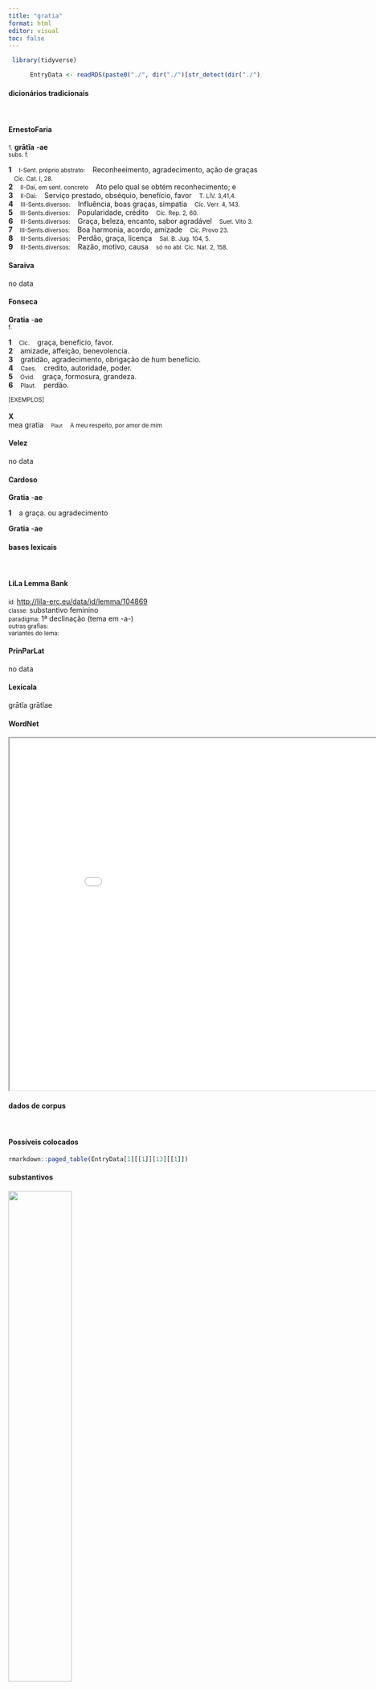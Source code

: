 ```yaml
---
title: "gratia"
format: html
editor: visual
toc: false
---
```



```r
 library(tidyverse) 

      EntryData <- readRDS(paste0("./", dir("./")[str_detect(dir("./"), "_xx103-114-97-116-105-97xx_.rds")]))

```


#### dicionários tradicionais

&emsp;




::: panel-tabset

#### ErnestoFaria

<small>1.</small> <b>grātĭa</b> <b>-ae</b> <br> <small>subs. f.</small> <br> <small></small>   <p> <b>1</b> &ensp; <small>I-Sent. próprio abstrato:</small> &ensp; Reconheeimento, agradecimento, ação de graças &ensp; <small>Cíc. Cat. I, 28.</small> <br> <b>2</b> &ensp; <small>II-Daí, em sent. concreto</small> &ensp; Ato pelo qual se obtém reconhecimento; e &ensp; <small></small> <br> <b>3</b> &ensp; <small>II-Daí:</small> &ensp; Serviço prestado, obséquio, benefício, favor &ensp; <small>T. LÍV. 3,41,4.</small> <br> <b>4</b> &ensp; <small>III-Sents.diversos:</small> &ensp; Influência, boas graças, simpatia &ensp; <small>Cíc. Verr. 4, 143.</small> <br> <b>5</b> &ensp; <small>III-Sents.diversos:</small> &ensp; Popularidade, crédito &ensp; <small>Cíc. Rep. 2, 60.</small> <br> <b>6</b> &ensp; <small>III-Sents.diversos:</small> &ensp; Graça, beleza, encanto, sabor agradável &ensp; <small>Suet. Vito 3.</small> <br> <b>7</b> &ensp; <small>III-Sents.diversos:</small> &ensp; Boa harmonia, acordo, amizade &ensp; <small>Cíc. Provo 23.</small> <br> <b>8</b> &ensp; <small>III-Sents.diversos:</small> &ensp; Perdão, graça, licença &ensp; <small>Sal. B. Jug. 104, 5.</small> <br> <b>9</b> &ensp; <small>III-Sents.diversos:</small> &ensp; Razão, motivo, causa &ensp; <small>só no abl. Cíc. Nat. 2, 158.</small> </p>




#### Saraiva

no data




#### Fonseca

<b>Gratia</b> -<b>ae</b> <br> <small>f.</small>   <p> <b>1</b> &ensp; <small>Cic.</small> &ensp; graça, beneficio, favor. <br> <b>2</b> &ensp; amizade, affeição, benevolencia. <br> <b>3</b> &ensp; gratidão, agradecimento, obrigação de hum beneficio. <br> <b>4</b> &ensp; <small>Caes.</small> &ensp; credito, autoridade, poder. <br> <b>5</b> &ensp; <small>Ovid.</small> &ensp; graça, formosura, grandeza. <br> <b>6</b> &ensp; <small>Plaut.</small> &ensp; perdão. </p>   <p><small>[EXEMPLOS]</small><br> <br><b>X</b><br>mea gratia &ensp; <small><small>Plaut</small></small> &ensp; <small>A meu respeito, por amor de mim</small> </p>




#### Velez

no data




#### Cardoso

<b>Gratia</b> -<b>ae</b>   <p> <b>1</b> &ensp; a graça. ou agradecimento </p> 
 <b>Gratia</b> -<b>ae</b>


:::



#### bases lexicais

&emsp;






::: panel-tabset

#### LiLa Lemma Bank

<small> id: </small> <a href=' http://lila-erc.eu/data/id/lemma/104869 ' target="_blank"> http://lila-erc.eu/data/id/lemma/104869 </a> <br>
<small> classe: </small> substantivo feminino   <br>
<small> paradigma: </small> 1ª declinação (tema em -a-) <br>
<small> outras grafias: </small>  <br>
<small> variantes do lema: </small>  <br>





#### PrinParLat

no data




#### Lexicala

grātĭa 
 grātĭae




#### WordNet

<iframe width='900' height='700' src='Media/Tree__xx103-114-97-116-105-97xx__sem_type_lexemes_pt.html'>

</iframe>


:::



#### dados de corpus

&emsp;




::: panel-tabset

#### Possíveis colocados

```r

rmarkdown::paged_table(EntryData[1][[1]][13][[1]])

```


#### substantivos

![](./Media/wordcloud__xx103-114-97-116-105-97xx__BY_collocate_scoreSUBST.webp){width=50% fig-alt='This chart plots collocate by scoreSUBST, for the headword gratia here are all the values plotted: collocate: ago; scoreSUBST: 0. collocate: refero; scoreSUBST: 0. collocate: dignitas; scoreSUBST: 2. collocate: tantus; scoreSUBST: 0. collocate: consilium; scoreSUBST: 2. collocate: deus; scoreSUBST: 2. collocate: bonus; scoreSUBST: 0. collocate: quod; scoreSUBST: 0. collocate: aut; scoreSUBST: 0. collocate: magnus; scoreSUBST: 0. collocate: omnis; scoreSUBST: 0. collocate: in; scoreSUBST: 0'}




#### adjetivos

![](./Media/wordcloud__xx103-114-97-116-105-97xx__BY_collocate_scoreADJ.webp){width=50% fig-alt='This chart plots collocate by scoreADJ, for the headword gratia here are all the values plotted: collocate: ago; scoreADJ: 0. collocate: refero; scoreADJ: 0. collocate: dignitas; scoreADJ: 0. collocate: tantus; scoreADJ: 0. collocate: consilium; scoreADJ: 0. collocate: deus; scoreADJ: 0. collocate: bonus; scoreADJ: 2. collocate: quod; scoreADJ: 0. collocate: aut; scoreADJ: 0. collocate: magnus; scoreADJ: 2. collocate: omnis; scoreADJ: 0. collocate: in; scoreADJ: 0'}




#### verbos

![](./Media/wordcloud__xx103-114-97-116-105-97xx__BY_collocate_scoreVERBO.webp){width=50% fig-alt='This chart plots collocate by scoreVERBO, for the headword gratia here are all the values plotted: collocate: ago; scoreVERBO: 4. collocate: refero; scoreVERBO: 3. collocate: dignitas; scoreVERBO: 0. collocate: tantus; scoreVERBO: 0. collocate: consilium; scoreVERBO: 0. collocate: deus; scoreVERBO: 0. collocate: bonus; scoreVERBO: 0. collocate: quod; scoreVERBO: 0. collocate: aut; scoreVERBO: 0. collocate: magnus; scoreVERBO: 0. collocate: omnis; scoreVERBO: 0. collocate: in; scoreVERBO: 0'}




#### advérbios

![](./Media/wordcloud__xx103-114-97-116-105-97xx__BY_collocate_scoreADV.webp){width=50% fig-alt='This chart plots collocate by scoreADV, for the headword gratia here are all the values plotted: collocate: ago; scoreADV: 0. collocate: refero; scoreADV: 0. collocate: dignitas; scoreADV: 0. collocate: tantus; scoreADV: 0. collocate: consilium; scoreADV: 0. collocate: deus; scoreADV: 0. collocate: bonus; scoreADV: 0. collocate: quod; scoreADV: 0. collocate: aut; scoreADV: 0. collocate: magnus; scoreADV: 0. collocate: omnis; scoreADV: 0. collocate: in; scoreADV: 0'}




#### preposições e conjunções

![](./Media/wordcloud__xx103-114-97-116-105-97xx__BY_collocate_scoreFUNC.webp){width=50% fig-alt='This chart plots collocate by scoreFUNC, for the headword gratia here are all the values plotted: collocate: ago; scoreFUNC: 0. collocate: refero; scoreFUNC: 0. collocate: dignitas; scoreFUNC: 0. collocate: tantus; scoreFUNC: 0. collocate: consilium; scoreFUNC: 0. collocate: deus; scoreFUNC: 0. collocate: bonus; scoreFUNC: 0. collocate: quod; scoreFUNC: 20. collocate: aut; scoreFUNC: 0. collocate: magnus; scoreFUNC: 0. collocate: omnis; scoreFUNC: 0. collocate: in; scoreFUNC: 20'}


:::



::: panel-tabset

#### ExemplosTraduzidos

<p> erat in Syria nostrum nomen in <b>gratia</b> <br> <small> Cic.Att.5.20.3 <br> Meu nome estava em prestígio na Síria. <small> [JDD] </small> </small> </p>
; <p> Solet a despectis par referri <b>gratia</b> . <br> <small> Phaed.3.2 <br> O mesmo favor costuma ser devolvido pelos menosprezados. <small> [JDD] </small> </small> </p>
; <p> tu me ut facis opera consilio <b>gratia</b> iuva <br> <small> Cic.Att.3.11.2 <br> Tu, me ajuda, como estás fazendo, com tua atividade, conselho, influência. <small> [JDD] </small> </small> </p>
; <p> Sallustium praesentem restituere in eius veterem <b>gratiam</b> non potui <br> <small> Cic.Att.1.3.3 <br> Não consegui devolver Salústio, que está aqui, à sua velha amizade. <small> [JDD] </small> </small> </p>
; <p> in <b>gratiam</b> te reducam cum diis aduersus optimos optimis <br> <small> Sen.Prov.1.5 <br> Vou te reconciliar com os deuses, excelentes para com os excelentes. <small> [JDD] </small> </small> </p>
; <p> magnus dicendi labor magna res magna dignitas summa autem <b>gratia</b> <br> <small> Cic.Mur.29 <br> Grande é o labor de discursar, grande seu assunto, grande sua dignidade, suprema, porém, a sua influência. <small> [JDD] </small> </small> </p>
; <p> ego autem magna cum agrariorum <b>gratia</b> confirmabam omnium privatorum possessiones <br> <small> Cic.Att.1.19.4 <br> Eu, por minha vez, com grande gratidão dos donos das terras, garanto as possessões de todos os particulares. <small> [JDD] </small> </small> </p>
; <p> Ambitio namque dissidens mortalium Aut <b>gratiae</b> subscribit aut odio suo . <br> <small> Phaed.3.10 <br> Pois a ambição dos mortais, que é divergente, se associa ou ao favor ou ao seu ódio. <small> [JDD] </small> </small> </p>
; <p> cui quamquam <b>gratia</b> referri tanta non potest quanta debetur habenda tamen est tanta quantam maximam animi nostri capere possunt <br> <small> Cic.Phil.3.4.1 <br> E embora não seja possível mostrar a ele tanto agradecimento como é devido, mesmo assim devemos ter por ele uma gratidão tão grande quanto a maior que os nossos corações podem conter. <small> [JDD] </small> </small> </p>





#### Frequência por autor

![](./Media/barchart__xx103-114-97-116-105-97xx__lemma_BY_author_Frequencies.webp){width=50% fig-alt='This charts plots the frequency of lemma by author_Frequencies. The Phaedrus subcorpus registers the highest normalized frequency, with the value of 9.11 and an absolute frequency of 6. The Phaedrus subcorpus follows, with a normalized frequency of 9.11 and an absolute frequency of 6. the subcorpus with the least normalized frequency is Ovidius with the normalized value of 0 and an absolute freqeuncy of 0. here are all the values: subcorpus: Caesar ; normalized frequency: 19 ; absolute frequency: 7.17576856258025. subcorpus: Cicero ; normalized frequency: 105 ; absolute frequency: 6.5410779696494. subcorpus: Horatius ; normalized frequency: 1 ; absolute frequency: 0.888020602077968. subcorpus: Ovidius ; normalized frequency: 0 ; absolute frequency: 0. subcorpus: Phaedrus ; normalized frequency: 6 ; absolute frequency: 9.10885076666161. subcorpus: Sallustius ; normalized frequency: 9 ; absolute frequency: 8.3480196642241. subcorpus: Seneca ; normalized frequency: 14 ; absolute frequency: 2.61286650118512. subcorpus: Suetonius ; normalized frequency: 0 ; absolute frequency: 0. subcorpus: Tacitus ; normalized frequency: 2 ; absolute frequency: 6.86577411603158. subcorpus: Vergilius ; normalized frequency: 0 ; absolute frequency: 0. subcorpus: Hieronymus ; normalized frequency: 1 ; absolute frequency: 2.24668613794653'}




#### Frequência por gênero

![](./Media/barchart__xx103-114-97-116-105-97xx__lemma_BY_genre_Frequencies.webp){width=50% fig-alt='This charts plots the frequency of lemma by genre_Frequencies. The Prosa.epistolográfica subcorpus registers the highest normalized frequency, with the value of 10.86 and an absolute frequency of 41. The Prosa.histórica subcorpus follows, with a normalized frequency of 7.3 and an absolute frequency of 30. the subcorpus with the least normalized frequency is Poesia.épica with the normalized value of 0 and an absolute freqeuncy of 0. here are all the values: subcorpus: Prosa.histórica ; normalized frequency: 30 ; absolute frequency: 7.30300153363032. subcorpus: Prosa.filosófica ; normalized frequency: 19 ; absolute frequency: 3.13009670351395. subcorpus: Prosa.oratória ; normalized frequency: 57 ; absolute frequency: 5.4727180206043. subcorpus: Prosa.epistolográfica ; normalized frequency: 41 ; absolute frequency: 10.8640928482472. subcorpus: Poesia.lírica ; normalized frequency: 1 ; absolute frequency: 0.84125515268781. subcorpus: Poesia.didática ; normalized frequency: 6 ; absolute frequency: 5.08949020273136. subcorpus: Poesia.trágica ; normalized frequency: 2 ; absolute frequency: 1.73731758165393. subcorpus: Poesia.épica ; normalized frequency: 0 ; absolute frequency: 0. subcorpus: Prosa.ficcional ; normalized frequency: 1 ; absolute frequency: 2.24668613794653'}




#### Frequência por século

![](./Media/barchart__xx103-114-97-116-105-97xx__lemma_BY_period_Frequencies.webp){width=50% fig-alt='This charts plots the frequency of lemma by period_Frequencies. The I.a.C. subcorpus registers the highest normalized frequency, with the value of 6.24 and an absolute frequency of 134. The I.d.C. subcorpus follows, with a normalized frequency of 3.06 and an absolute frequency of 20. the subcorpus with the least normalized frequency is IV.d.C. with the normalized value of 2.25 and an absolute freqeuncy of 1. here are all the values: subcorpus: I.a.C. ; normalized frequency: 134 ; absolute frequency: 6.23690947172446. subcorpus: I.d.C. ; normalized frequency: 20 ; absolute frequency: 3.05950741930549. subcorpus: II.d.C. ; normalized frequency: 2 ; absolute frequency: 5.23560209424084. subcorpus: IV.d.C. ; normalized frequency: 1 ; absolute frequency: 2.24668613794653'}


:::

